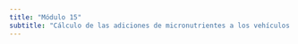 ```yaml
---
title: "Módulo 15"
subtitle: "Cálculo de las adiciones de micronutrientes a los vehículos de fortificación seleccionados, utilizando el EAR como referencia y construcción de escenarios de fortificación"
---
```

